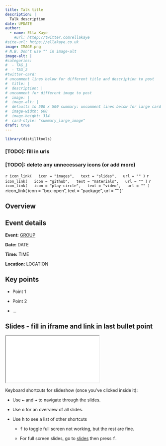 ```yaml
---
title: Talk title
description: |
  Talk description
date: UPDATE
author: 
  - name: Ella Kaye
    #url: httep://twitter.com/ellakaye
#site-url: https://ellakaye.co.uk
image: IMAGE.png
# N.B. Don't use "" in image-alt
image-alt: |
#categories:
#  - TAG_1
#  - TAG_2
#twitter-card: 
# uncomment lines below for different title and description to post
#  title: |
#  description: |
# uncomment for different image to post
#  image: |
#  image-alt: |
#  defaults to 500 x 500 summary: uncomment lines below for large card
#  image-width: 600 
#  image-height: 314
#  card-style: "summary_large_image" 
draft: true
---
```


```r
library(distilltools)
```


### [TODO]: fill in urls
### [TODO]: delete any unnecessary icons (or add more)

`r icon_link(
  icon = "images",
  text = "slides",
  url = ""
)`
`r icon_link(
  icon = "github",
  text = "materials",
  url = ""
)`
`r icon_link(
  icon = "play-circle",
  text = "video",
  url = ""
)`
`r `icon_link(
  icon = "box-open",
  text = "package",
  url = ""
)`

## Overview 


## Event details

**Event:** [GROUP](url)

**Date:** DATE

**Time:** TIME

**Location:** LOCATION

## Key points

- Point 1

- Point 2

- ...


## Slides - fill in iframe and link in last bullet point

<iframe class="slide-deck ar4x3" src="FILL IN" title="FILL IN">
</iframe>

Keyboard shortcuts for slideshow (once you've clicked inside it):

- Use <kbd>←</kbd> and <kbd>→</kbd> to navigate through the slides.

- Use <kbd>o</kbd> for an overview of all slides.

- Use <kbd>h</kbd> to see a list of other shortcuts 
  
  - <kbd>f</kbd> to toggle full screen not working, but the rest are fine.
  
  - For full screen slides, go to [slides]("") then press <kbd>f</kbd>.
